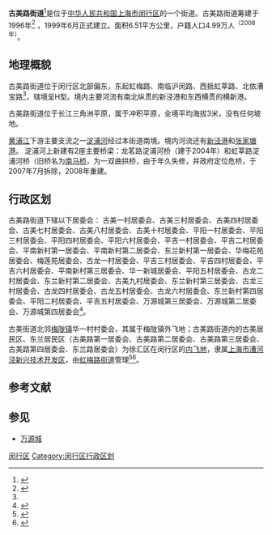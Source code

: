 {{中国乡级行政区
|行政区全称 = 古美路街道
|景观照片文件名 = 
|景观照片描述 = 
|汉语拼音 = 
|其他语言 = 
|其他语言名称 = 
|位置图文件名 = 
|位置图描述 = 
|自定义图片=
|上级行政区 = [[上海市|上海市]][[闵行区|闵行区]]
|建置时间 = 1999年6月
|领导职位 = 办事处主任
|领导名称 = 徐知
|政府驻地 = 平南路890号
|毗邻 = [[闵行区|闵行区]][[七宝镇|七宝镇]]、[[虹桥镇|虹桥镇]]、[[梅陇镇|梅陇镇]]、[[徐汇区|徐汇区]][[虹梅路街道|虹梅路街道]]、[[康健新村街道|康健新村街道]]、[[漕河泾新兴技术开发区|漕河泾新兴技术开发区]]（内飞地）
|总面积 = 6.51平方公里
|总人口 = 
|户籍人口 = 4.99万人
|户籍人口年份 = 2008年
|常住人口 = 
|常住人口年份 = 
|人口密度 =
|GDP = 
|邮政编码 = 201102
|电话区号 = 21
|官方网站 = http://gmjd.shmh.gov.cn/ 
|网站名称 = 古美路街道官方网站
|31/01/12/006/000}}

'''古美路街道'''<ref>{{Cite web |url=http://bszs.conac.cn/sitename?method=show&id=167EC5DF574F3894E053022819AC399D |title=存档副本 |access-date=2017-10-14 |archive-url=https://web.archive.org/web/20171014182516/http://bszs.conac.cn/sitename?method=show&id=167EC5DF574F3894E053022819AC399D |archive-date=2017-10-14 |dead-url=yes }}</ref>是位于[[中华人民共和国|中华人民共和国]][[上海市|上海市]][[闵行区|闵行区]]的一个街道。古美路街道筹建于1996年<ref name="古美路街道简介">{{Cite web |url=http://gmjd.shmh.gov.cn/yinxiang.asp |title=古美路街道官方网站·古美印象·古美路街道简介 |accessdate=2015-07-03 |archive-date=2015-07-04 |archive-url=https://web.archive.org/web/20150704075332/http://gmjd.shmh.gov.cn/yinxiang.asp |dead-url=yes }}</ref> ，1999年6月正式建立。面积6.51平方公里，户籍人口4.99万人<sup>（2008年）</sup>。

== 地理概貌 ==
古美路街道位于闵行区北部偏东，东起虹梅路、南临沪闵路、西抵虹莘路、北依漕宝路<ref name="古美路街道简介"/>，辖境呈H型。境内主要河流有南北纵贯的新泾港和东西横贯的横新港。

古美路街道位于长江三角洲平原，属于冲积平原，全境平均海拔3米，没有任何坡地。

[[黄浦江|黄浦江]]下游主要支流之一[[淀浦河|淀浦河]]经过本街道南境。境内河流还有[[新泾港|新泾港]]和[[张家塘港|张家塘港]]。
淀浦河上新建有2座主要桥梁：龙茗路淀浦河桥（建于2004年）和虹莘路淀浦河桥（旧桥名为[[南马桥|南马桥]]，为一双曲拱桥，由于年久失修，并政府定位危桥，于2007年7月拆除，2008年重建。

== 行政区划 ==
古美路街道下辖以下居委会：
古美一村居委会、古美三村居委会、古美四村居委会、古美七村居委会、古美八村居委会、古美十村居委会、平阳一村居委会、平阳三村居委会、平阳四村居委会、平阳六村居委会、平吉一村居委会、平吉二村居委会、平南新村第一居委会、平南新村第二居委会、东兰新村第一居委会、华梅花苑居委会、梅莲苑居委会、古龙一村居委会、平吉三村居委会、平吉四村居委会、平吉六村居委会、平南新村第三居委会、华一新城居委会、平阳五村居委会、古龙二村居委会、东兰新村第二居委会、古美九村居委会、东兰新村第三居委会、古龙三村居委会、古龙四村居委会、古龙五村居委会、古龙六村居委会、东兰新村第四居委会、平阳二村居委会、平吉五村居委会、万源城第三居委会、万源城第二居委会、万源城第四居委会<ref>{{cite web |title=2019年统计用区划代码和城乡划分代码：虹梅路街道 |url=http://www.stats.gov.cn/tjsj/tjbz/tjyqhdmhcxhfdm/2019/31/01/04/310104012.html |website=[[国家统计局|国家统计局]] |accessdate=2020-06-25 |archive-date=2020-06-27 |archive-url=https://web.archive.org/web/20200627132837/http://www.stats.gov.cn/tjsj/tjbz/tjyqhdmhcxhfdm/2019/31/01/04/310104012.html |dead-url=no }}</ref>。

古美街道北邻[[梅陇镇|梅陇镇]]华一村村委会，其属于梅陇镇外飞地；古美路街道内的古美居民区、东兰居民区（古美路第一居委会、古美路第二居委会、古美路第三居委会、古美路第四居委会、东兰路居委会）为徐汇区在闵行区的[[内飞地|内飞地]]，隶属[[上海市漕河泾新兴技术开发区|上海市漕河泾新兴技术开发区]]，由[[虹梅路街道|虹梅路街道]]管理<ref>{{cite web |title=《徐汇年鉴（2010）》 (八)虹梅路街道 |url=http://www.xuhui.gov.cn/xhda/xhda/xhbl/xhnj/2017/05/04/d_88229.html?tm=1540454456845 |website=上海市徐汇区人民政府 |accessdate=2020-06-25 |quote=另有闵行区内东兰、古美两个居民区也由虹梅路街道管辖。 |archive-date=2020-06-25 |archive-url=https://web.archive.org/web/20200625143945/http://www.xuhui.gov.cn/xhda/xhda/xhbl/xhnj/2017/05/04/d_88229.html?tm=1540454456845 |dead-url=no }}</ref><ref>{{cite web|url=http://www.zfcg.sh.gov.cn/bulletin.do?method=showbulletin&bulletin_id=2014003305|title=徐汇区闵行东兰古美飞地市容综合管理服务单一来源公示|date=2014-04-22|quote=徐汇区虹梅街道东兰、古美居民生活区地理位置在闵行区古美街道板块（行政区域为徐汇区，是徐汇区的一块飞地），它是漕河泾开发区上世纪末动迁安置居民在闵行征地所建造的生活小区。周边范围全部为闵行区行政管辖，徐汇区东兰古美小区面积约为1平方公里，徐汇管辖道路为4条（东兰路、平南路、古美路、莲花路），居民4676户，5个居委会。|website=上海市政府采购网|accessdate=2020-07-16|archive-date=2020-07-18|archive-url=https://web.archive.org/web/20200718085433/http://www.zfcg.sh.gov.cn/bulletin.do?method=showbulletin&bulletin_id=2014003305|dead-url=yes}}</ref>。

== 参考文献 ==
{{Reflist|2}}

== 参见 ==
* [[万源城|万源城]]
{{Geographic Location
|西北 = [[徐汇区|徐汇区]][[虹梅路街道|虹梅路街道]]
|北 = [[梅陇镇|梅陇镇]]（华一村村委会）
|東北 = [[徐汇区|徐汇区]][[虹梅路街道|虹梅路街道]]
|西 = [[七宝镇|七宝镇]]
|中央 = 古美路街道
|東 = [[徐汇区|徐汇区]][[虹梅路街道|虹梅路街道]]、[[漕河泾街道|漕河泾街道]]
|西南 = [[莘庄镇|莘庄镇]]
|南 = [[莘庄镇|莘庄镇]]、[[梅陇镇|梅陇镇]]
|東南 = [[徐汇区|徐汇区]][[田林街道|田林街道]]
}}
{{闵行区行政区划}}
{{上海市功能性区域}}

[[Category:上海市街道_(行政区划)|闵行区]]
[[Category:闵行区行政区划|Category:闵行区行政区划]]